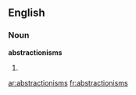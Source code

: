 ==English==

===Noun===
'''abstractionisms'''

# {{plural of|[[abstractionism]]}}

[[ar:abstractionisms]]
[[fr:abstractionisms]]